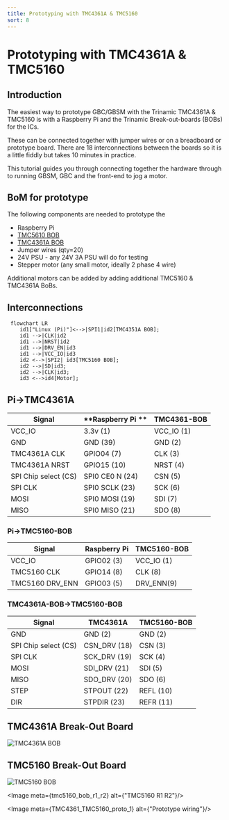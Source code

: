 ```yaml
---
title: Prototyping with TMC4361A & TMC5160
sort: 8
---
```




# Prototyping with TMC4361A & TMC5160

## Introduction

The easiest way to prototype GBC/GBSM with the Trinamic TMC4361A & TMC5160 is with a Raspberry Pi and the Trinamic Break-out-boards (BOBs) for the ICs.

These can be connected together with jumper wires or on a breadboard or prototype board. There are 18 interconnections between the boards so it is a little fiddly but takes 10 minutes in practice.

This tutorial guides you through connecting together the hardware through to running GBSM, GBC and the front-end to jog a motor.

## BoM for prototype

The following components are needed to prototype the 

* Raspberry Pi 
* [TMC5610 BOB](https://www.trinamic.com/support/eval-kits/details/tmc5160-bob/)
* [TMC4361A BOB](https://www.trinamic.com/support/eval-kits/details/tmc4361a-bob/)
* Jumper wires (qty=20)
* 24V PSU - any 24V 3A PSU will do for testing
* Stepper motor (any small motor, ideally 2 phase 4 wire)

Additional motors can be added by adding additional TMC5160 & TMC4361A BoBs.

## Interconnections


```mermaid
 flowchart LR
    id1["Linux (Pi)"]<-->|SPI1|id2[TMC4351A BOB];
    id1 -->|CLK|id2
    id1 -->|NRST|id2
    id1 -->|DRV_EN|id3
    id1 -->|VCC_IO|id3
    id2 <-->|SPI2| id3[TMC5160 BOB];
    id2 -->|SD|id3;
    id2 -->|CLK|id3;
    id3 <-->id4[Motor];

```



## Pi->TMC4361A

| **Signal**           | **Raspberry Pi ** | **TMC4361-BOB** |
| -------------------- | ----------------- | --------------- |
| VCC_IO               | 3.3v (1)          | VCC_IO (1)      |
| GND                  | GND (39)          | GND (2)         |
| TMC4361A CLK         | GPIO04 (7)        | CLK (3)         |
| TMC4361A NRST        | GPIO15 (10)       | NRST (4)        |
| SPI Chip select (CS) | SPI0 CE0 N (24)   | CSN (5)         |
| SPI CLK              | SPI0 SCLK (23)    | SCK (6)         |
| MOSI                 | SPI0 MOSI (19)    | SDI (7)         |
| MISO                 | SPI0 MISO (21)    | SDO (8)         |



###  Pi->TMC5160-BOB

| **Signal**      | **Raspberry Pi** | **TMC5160-BOB** |
| --------------- | ---------------- | --------------- |
| VCC_IO          | GPIO02 (3)       | VCC_IO (1)      |
| TMC5160 CLK     | GPIO14 (8)       | CLK (8)         |
| TMC5160 DRV_ENN | GPIO03 (5)       | DRV_ENN(9)      |

### TMC4361A-BOB->TMC5160-BOB

| **Signal**           | **TMC4361A** | **TMC5160-BOB** |
| -------------------- | ------------ | --------------- |
| GND                  | GND (2)      | GND (2)         |
| SPI Chip select (CS) | CSN_DRV (18) | CSN (3)         |
| SPI CLK              | SCK_DRV (19) | SCK (4)         |
| MOSI                 | SDI_DRV (21) | SDI (5)         |
| MISO                 | SDO_DRV (20) | SDO (6)         |
| STEP                 | STPOUT (22)  | REFL (10)       |
| DIR                  | STPDIR (23)  | REFR (11)       |





<Row>
    <Col span={12}>
        <h2>TMC4361A Break-Out Board</h2>
        <Image meta={tmc4361a_bob} alt="TMC4361A BOB" preset="narrow"/>
    </Col>
    <Col span={12}>
        <h2>TMC5160 Break-Out Board</h2>
        <Image meta={tmc5160_bob} alt="TMC5160 BOB" preset="narrow"/>
    </Col>
</Row>


<Image meta={tmc5160_bob_r1_r2} alt={"TMC5160 R1 R2"}/>

<Image meta={TMC4361_TMC5160_proto_1} alt={"Prototype wiring"}/>